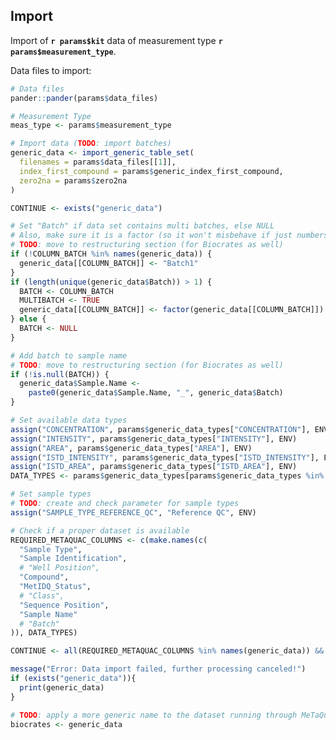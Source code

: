 ## Import

Import of **`r params$kit`** data of measurement type **`r params$measurement_type`**.

Data files to import:
```r
# Data files
pander::pander(params$data_files)
```

```r
# Measurement Type
meas_type <- params$measurement_type

# Import data (TODO: import batches)
generic_data <- import_generic_table_set(
  filenames = params$data_files[[1]],
  index_first_compound = params$generic_index_first_compound,
  zero2na = params$zero2na
)

CONTINUE <- exists("generic_data")
```

```r
# Set "Batch" if data set contains multi batches, else NULL
# Also, make sure it is a factor (so it won't misbehave if just numbers)
# TODO: move to restructuring section (for Biocrates as well)
if (!COLUMN_BATCH %in% names(generic_data)) {
  generic_data[[COLUMN_BATCH]] <- "Batch1"
}
if (length(unique(generic_data$Batch)) > 1) {
  BATCH <- COLUMN_BATCH
  MULTIBATCH <- TRUE
  generic_data[[COLUMN_BATCH]] <- factor(generic_data[[COLUMN_BATCH]])
} else {
  BATCH <- NULL
}

# Add batch to sample name
# TODO: move to restructuring section (for Biocrates as well)
if (!is.null(BATCH)) {
  generic_data$Sample.Name <- 
    paste0(generic_data$Sample.Name, "_", generic_data$Batch)
}

# Set available data types
assign("CONCENTRATION", params$generic_data_types["CONCENTRATION"], ENV) # Unit added on import
assign("INTENSITY", params$generic_data_types["INTENSITY"], ENV)
assign("AREA", params$generic_data_types["AREA"], ENV)
assign("ISTD_INTENSITY", params$generic_data_types["ISTD_INTENSITY"], ENV)
assign("ISTD_AREA", params$generic_data_types["ISTD_AREA"], ENV)
DATA_TYPES <- params$generic_data_types[params$generic_data_types %in% names(generic_data)]

# Set sample types
# TODO: create and check parameter for sample types
assign("SAMPLE_TYPE_REFERENCE_QC", "Reference QC", ENV)
```


```r
# Check if a proper dataset is available
REQUIRED_METAQUAC_COLUMNS <- c(make.names(c(
  "Sample Type",
  "Sample Identification",
  # "Well Position",
  "Compound",
  "MetIDQ_Status",
  # "Class",
  "Sequence Position",
  "Sample Name"
  # "Batch"
)), DATA_TYPES)

CONTINUE <- all(REQUIRED_METAQUAC_COLUMNS %in% names(generic_data)) && !nrow(generic_data) < 1
```

```r
message("Error: Data import failed, further processing canceled!")
if (exists("generic_data")){
  print(generic_data)
}
```

<!-- ```{r, eval=CONTINUE} -->
<!-- # TODO: adapt for generic data -->
<!-- duplicate_samples <- get_sample_duplicates(generic_data) -->
<!-- ``` -->

<!-- ```{r, eval=CONTINUE&&nrow(duplicate_samples)>0, results="asis"} -->
<!-- message("Error: Sample duplicates with inconsistent sample information detected!") -->
<!-- cat("One or more samples with the same identifier (Sample Identification) but different annotations -->
<!--     in other columns have been detected. This would interfere with data processing and prevent -->
<!--     reliable analysis. Thus, further processing is canceled. Please use the list of duplicated -->
<!--     samples provided below for guidance to correct your data.") -->
<!-- easy_datatable(duplicate_samples, caption = "Sample duplicates.", show_type = "statistics") -->
<!-- CONTINUE <- FALSE -->
<!-- ``` -->


```r
# TODO: apply a more generic name to the dataset running through MeTaQuaC
biocrates <- generic_data
```
